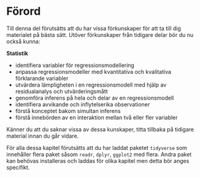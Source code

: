 # Förord {.unnumbered}

Till denna del förutsätts att du har vissa förkunskaper för att ta till dig materialet på bästa sätt. Utöver förkunskaper från tidigare delar bör du nu också kunna:

**Statistik**

- identifiera variabler för regressionsmodellering
- anpassa regressionsmodeller med kvantitativa och kvalitativa förklarande variabler
- utvärdera lämpligheten i en regressionsmodell med hjälp av residualanalys och utvärderingsmått
- genomföra inferens på hela och delar av en regressionsmodell
- identifiera avvikande och inflytelserika observationer
- förstå konceptet bakom simultan inferens
- förstå innebörden av en interaktion mellan två eller fler variabler

Känner du att du saknar vissa av dessa kunskaper, titta tillbaka på tidigare material innan du går vidare.

För alla dessa kapitel förutsätts att du har laddat paketet `tidyverse` som innehåller flera paket såsom `readr`, `dplyr`, `ggplot2` med flera. Andra paket kan behövas installeras och laddas för olika kapitel men detta bör anges specifikt. 
